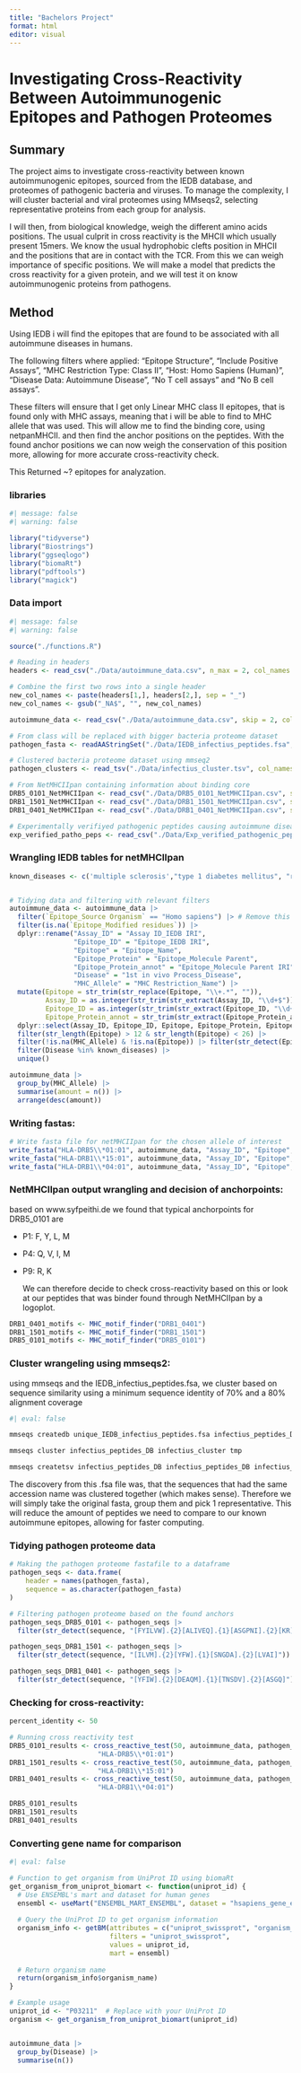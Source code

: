 ```yaml
---
title: "Bachelors Project"
format: html
editor: visual
---
```


# Investigating Cross-Reactivity Between Autoimmunogenic Epitopes and Pathogen Proteomes

## Summary

The project aims to investigate cross-reactivity between known autoimmunogenic epitopes, sourced from the IEDB database, and proteomes of pathogenic bacteria and viruses. To manage the complexity, I will cluster bacterial and viral proteomes using MMseqs2, selecting representative proteins from each group for analysis.

I will then, from biological knowledge, weigh the different amino acids positions. The usual culprit in cross reactivity is the MHCII which usually present 15mers. We know the usual hydrophobic clefts position in MHCII and the positions that are in contact with the TCR. From this we can weigh importance of specific positions. We will make a model that predicts the cross reactivity for a given protein, and we will test it on know autoimmunogenic proteins from pathogens.

## Method

Using IEDB i will find the epitopes that are found to be associated with all autoimmune diseases in humans.

The following filters where applied: "Epitope Structure", "Include Positive Assays", "MHC Restriction Type: Class II", "Host: Homo Sapiens (Human)", "Disease Data: Autoimmune Disease", "No T cell assays" and "No B cell assays".

These filters will ensure that I get only Linear MHC class II epitopes, that is found only with MHC assays, meaning that i will be able to find to MHC allele that was used. This will allow me to find the binding core, using netpanMHCII. and then find the anchor positions on the peptides. With the found anchor positions we can now weigh the conservation of this position more, allowing for more accurate cross-reactivity check.

This Returned \~? epitopes for analyzation.

### libraries

```r
#| message: false
#| warning: false

library("tidyverse")
library("Biostrings")
library("ggseqlogo")
library("biomaRt")
library("pdftools")
library("magick")
```

### Data import

```r
#| message: false
#| warning: false

source("./functions.R")

# Reading in headers
headers <- read_csv("./Data/autoimmune_data.csv", n_max = 2, col_names = FALSE)

# Combine the first two rows into a single header
new_col_names <- paste(headers[1,], headers[2,], sep = "_")
new_col_names <- gsub("_NA$", "", new_col_names)

autoimmune_data <- read_csv("./Data/autoimmune_data.csv", skip = 2, col_names = new_col_names)

# From class will be replaced with bigger bacteria proteome dataset
pathogen_fasta <- readAAStringSet("./Data/IEDB_infectius_peptides.fsa",)

# Clustered bacteria proteome dataset using mmseq2
pathogen_clusters <- read_tsv("./Data/infectius_cluster.tsv", col_names = c("cluster_ID", "member_ID"))

# From NetMHCIIpan containing information about binding core
DRB5_0101_NetMHCIIpan <- read_csv("./Data/DRB5_0101_NetMHCIIpan.csv", skip = 1, col_names = TRUE)
DRB1_1501_NetMHCIIpan <- read_csv("./Data/DRB1_1501_NetMHCIIpan.csv", skip = 1, col_names = TRUE)
DRB1_0401_NetMHCIIpan <- read_csv("./Data/DRB1_0401_NetMHCIIpan.csv", skip = 1, col_names = TRUE)

# Experimentally verifiyed pathogenic peptides causing autoimmune diseases
exp_verified_patho_peps <- read_csv("./Data/Exp_verified_pathogenic_peptides.txt")
```

### Wrangling IEDB tables for netMHCIIpan

```r
known_diseases <- c('multiple sclerosis',"type 1 diabetes mellitus", "rheumatoid arthritis", "myasthenia gravis","systemic lupus erythematosus", "Graves' disease, Graves disease", "autoimmune hemolytic anemia", "psoriasis", "autoimmune uveitis", "autoimmune thyroiditis", "vitiligo", "alopecia areata", "Vogt-Koyanagi-Harada disease", "Goodpasture syndrome", "Behcet's disease", 'systemic lupus erythematosus', 'neuromyelitis optica', 'primary biliary cholangitis', 'autoimmune hepatitis', 'autoimmune vasculitis', 'pemphigus',"Sjogren's syndrome")


# Tidying data and filtering with relevant filters
autoimmune_data <- autoimmune_data |>
  filter(`Epitope_Source Organism` == "Homo sapiens") |> # Remove this and add filter in IEDB
  filter(is.na(`Epitope_Modified residues`)) |>
  dplyr::rename("Assay_ID" = "Assay ID_IEDB IRI",
                "Epitope_ID" = "Epitope_IEDB IRI",
                "Epitope" = "Epitope_Name",
                "Epitope_Protein" = "Epitope_Molecule Parent",
                "Epitope_Protein_annot" = "Epitope_Molecule Parent IRI",
                "Disease" = "1st in vivo Process_Disease",
                "MHC_Allele" = "MHC Restriction_Name") |>
  mutate(Epitope = str_trim(str_replace(Epitope, "\\+.*", "")),
         Assay_ID = as.integer(str_trim(str_extract(Assay_ID, "\\d+$"))),
         Epitope_ID = as.integer(str_trim(str_extract(Epitope_ID, "\\d+$"))),
         Epitope_Protein_annot = str_trim(str_extract(Epitope_Protein_annot, "(?<=/)[^/]+$"))) |>
  dplyr::select(Assay_ID, Epitope_ID, Epitope, Epitope_Protein, Epitope_Protein_annot, Disease, MHC_Allele) |>
  filter(str_length(Epitope) > 12 & str_length(Epitope) < 26) |>
  filter(!is.na(MHC_Allele) & !is.na(Epitope)) |> filter(str_detect(Epitope, "^[ACDEFGHIKLMNPQRSTVWY]+$")) |>
  filter(Disease %in% known_diseases) |>
  unique()

autoimmune_data |>
  group_by(MHC_Allele) |>
  summarise(amount = n()) |>
  arrange(desc(amount))
```

### Writing fastas:

```r
# Write fasta file for netMHCIIpan for the chosen allele of interest
write_fasta("HLA-DRB5\\*01:01", autoimmune_data, "Assay_ID", "Epitope", "./Data/DRB5_0101.fasta")
write_fasta("HLA-DRB1\\*15:01", autoimmune_data, "Assay_ID", "Epitope", "./Data/DRB1_1501.fasta")
write_fasta("HLA-DRB1\\*04:01", autoimmune_data, "Assay_ID", "Epitope", "./Data/DRB1_0401.fasta")
```

### NetMHCIIpan output wrangling and decision of anchorpoints:

based on www.syfpeithi.de we found that typical anchorpoints for DRB5_0101 are

-   P1: F, Y, L, M

-   P4: Q, V, I, M

-   P9: R, K

    We can therefore decide to check cross-reactivity based on this or look at our peptides that was binder found through NetMHCIIpan by a logoplot.

```r

DRB1_0401_motifs <- MHC_motif_finder("DRB1_0401")
DRB1_1501_motifs <- MHC_motif_finder("DRB1_1501")
DRB5_0101_motifs <- MHC_motif_finder("DRB5_0101")
```

### Cluster wrangeling using mmseqs2:

using mmseqs and the IEDB_infectius_peptides.fsa, we cluster based on sequence similarity using a minimum sequence identity of 70% and a 80% alignment coverage

```bash
#| eval: false

mmseqs createdb unique_IEDB_infectius_peptides.fsa infectius_peptides_DB

mmseqs cluster infectius_peptides_DB infectius_cluster tmp

mmseqs createtsv infectius_peptides_DB infectius_peptides_DB infectius_cluster infectius_cluster.tsv
```

The discovery from this .fsa file was, that the sequences that had the same accession name was clustered together (which makes sense). Therefore we will simply take the original fasta, group them and pick 1 representative. This will reduce the amount of peptides we need to compare to our known autoimmune epitopes, allowing for faster computing.

### Tidying pathogen proteome data

```r

# Making the pathogen proteome fastafile to a dataframe
pathogen_seqs <- data.frame(
    header = names(pathogen_fasta),
    sequence = as.character(pathogen_fasta)
)

# Filtering pathogen proteome based on the found anchors
pathogen_seqs_DRB5_0101 <- pathogen_seqs |>
  filter(str_detect(sequence, "[FYILVW].{2}[ALIVEQ].{1}[ASGPNI].{2}[KR]"))

pathogen_seqs_DRB1_1501 <- pathogen_seqs |>
  filter(str_detect(sequence, "[ILVM].{2}[YFW].{1}[SNGDA].{2}[LVAI]"))

pathogen_seqs_DRB1_0401 <- pathogen_seqs |>
  filter(str_detect(sequence, "[YFIW].{2}[DEAQM].{1}[TNSDV].{2}[ASGQ]"))
```

### Checking for cross-reactivity:

```r
percent_identity <- 50

# Running cross reactivity test
DRB5_0101_results <- cross_reactive_test(50, autoimmune_data, pathogen_seqs_DRB5_0101, 
                      "HLA-DRB5\\*01:01")
DRB1_1501_results <- cross_reactive_test(50, autoimmune_data, pathogen_seqs_DRB1_1501, 
                      "HLA-DRB1\\*15:01")
DRB1_0401_results <- cross_reactive_test(50, autoimmune_data, pathogen_seqs_DRB1_0401, 
                      "HLA-DRB1\\*04:01")

DRB5_0101_results
DRB1_1501_results
DRB1_0401_results
```

### Converting gene name for comparison

```r
#| eval: false

# Function to get organism from UniProt ID using biomaRt
get_organism_from_uniprot_biomart <- function(uniprot_id) {
  # Use ENSEMBL's mart and dataset for human genes
  ensembl <- useMart("ENSEMBL_MART_ENSEMBL", dataset = "hsapiens_gene_ensembl")
  
  # Query the UniProt ID to get organism information
  organism_info <- getBM(attributes = c("uniprot_swissprot", "organism_name"),
                         filters = "uniprot_swissprot",
                         values = uniprot_id,
                         mart = ensembl)
  
  # Return organism name
  return(organism_info$organism_name)
}

# Example usage
uniprot_id <- "P03211"  # Replace with your UniProt ID
organism <- get_organism_from_uniprot_biomart(uniprot_id)


autoimmune_data |>
  group_by(Disease) |>
  summarise(n())
```

```r
```

